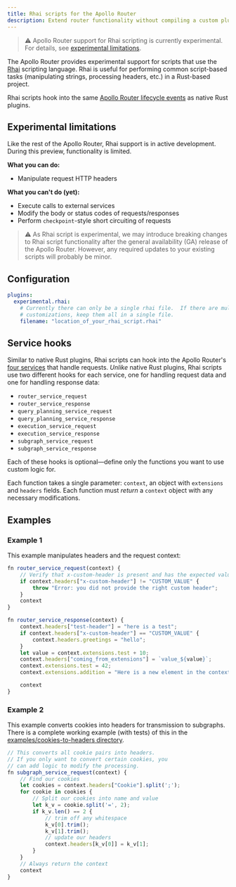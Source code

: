 ```yaml
---
title: Rhai scripts for the Apollo Router
description: Extend router functionality without compiling a custom plugin
---
```


> ⚠️ Apollo Router support for Rhai scripting is currently experimental. For details, see [experimental limitations](#experimental-limitations).

The Apollo Router provides experimental support for scripts that use the [Rhai](http://rhai.rs) scripting language. Rhai is useful for performing common script-based tasks (manipulating strings, processing headers, etc.) in a Rust-based project.

Rhai scripts hook into the same [Apollo Router lifecycle events](./overview/#how-customizations-work) as native Rust plugins.

## Experimental limitations

Like the rest of the Apollo Router, Rhai support is in active development. During this preview, functionality is limited.

**What you can do:**
* Manipulate request HTTP headers

**What you can't do (yet):**
* Execute calls to external services
* Modify the body or status codes of requests/responses
* Perform `checkpoint`-style short circuiting of requests

> ⚠️ As Rhai script is experimental, we may introduce breaking changes to Rhai script functionality after the general availability (GA) release of the Apollo Router. However, any required updates to your existing scripts will probably be minor.

## Configuration

```yaml
plugins:
  experimental.rhai:
    # Currently there can only be a single rhai file.  If there are multiple
    # customizations, keep them all in a single file.
    filename: "location_of_your_rhai_script.rhai"
```

## Service hooks

Similar to native Rust plugins, Rhai scripts can hook into the Apollo Router's [four services](./overview/#how-customizations-work) that handle requests. _Unlike_ native Rust plugins, Rhai scripts use two different hooks for each service, one for handling request data and one for handling response data:

  - `router_service_request`
  - `router_service_response`
  - `query_planning_service_request`
  - `query_planning_service_response`
  - `execution_service_request`
  - `execution_service_response`
  - `subgraph_service_request`
  - `subgraph_service_response`

Each of these hooks is optional—define only the functions you want to use custom logic for.

Each function takes a single parameter: `context`, an object with `extensions` and `headers` fields. Each function must _return_ a `context` object with any necessary modifications.

## Examples

### Example 1

This example manipulates headers and the request context:

```javascript
fn router_service_request(context) {
    // Verify that x-custom-header is present and has the expected value
    if context.headers["x-custom-header"] != "CUSTOM_VALUE" {
        throw "Error: you did not provide the right custom header";
    }
    context
}

fn router_service_response(context) {
    context.headers["test-header"] = "here is a test";
    if context.headers["x-custom-header"] == "CUSTOM_VALUE" {
        context.headers.greetings = "hello";
    }
    let value = context.extensions.test + 10;
    context.headers["coming_from_extensions"] = `value_${value}`;
    context.extensions.test = 42;
    context.extensions.addition = "Here is a new element in the context";

    context
}
```

### Example 2

This example converts cookies into headers for transmission to subgraphs. There is a complete working example (with tests) of this in the [examples/cookies-to-headers directory](https://github.com/apollographql/router/tree/main/examples/cookies-to-headers).

```javascript
// This converts all cookie pairs into headers.
// If you only want to convert certain cookies, you
// can add logic to modify the processing.
fn subgraph_service_request(context) {
    // Find our cookies
    let cookies = context.headers["Cookie"].split(';');
    for cookie in cookies {
        // Split our cookies into name and value
        let k_v = cookie.split('=', 2);
        if k_v.len() == 2 {
            // trim off any whitespace
            k_v[0].trim();
            k_v[1].trim();
            // update our headers
            context.headers[k_v[0]] = k_v[1];
        }
    }
    // Always return the context
    context
}
```
